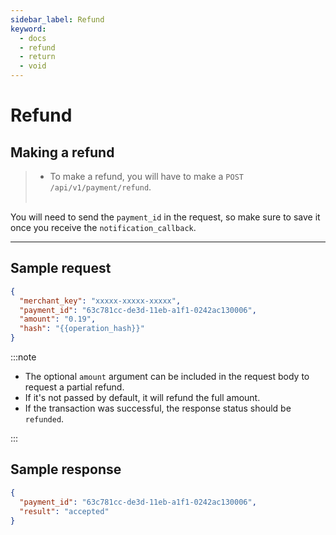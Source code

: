 ```yaml
---
sidebar_label: Refund
keyword:
  - docs
  - refund
  - return
  - void
---
```


# Refund

## Making a refund

> - To make a refund, you will have to make a `POST /api/v1/payment/refund`. <br></br>

You will need to send the `payment_id` in the request, so make sure to save it once you receive the `notification_callback`.

---

## Sample request

```json
{
  "merchant_key": "xxxxx-xxxxx-xxxxx",
  "payment_id": "63c781cc-de3d-11eb-a1f1-0242ac130006",
  "amount": "0.19",
  "hash": "{{operation_hash}}"
}
```

:::note

- The optional `amount` argument can be included in the request body to request a partial refund.
- If it's not passed by default, it will refund the full amount.
- If the transaction was successful, the response status should be `refunded`.

:::

## Sample response

```json
{
  "payment_id": "63c781cc-de3d-11eb-a1f1-0242ac130006",
  "result": "accepted"
}
```
